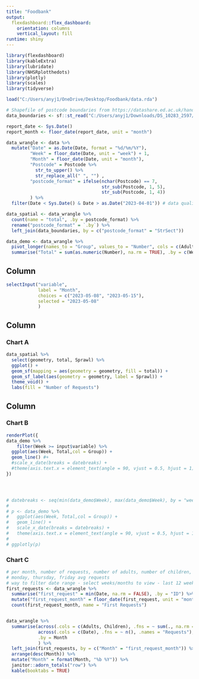 ```yaml
---
title: "Foodbank"
output: 
  flexdashboard::flex_dashboard:
    orientation: columns
    vertical_layout: fill
runtime: shiny
---
```


```r
library(flexdashboard) 
library(kableExtra)
library(lubridate)
library(NHSRplotthedots)
library(plotly)
library(scales) 
library(tidyverse) 
```

```r
load("C:/Users/anyj1/OneDrive/Desktop/Foodbank/data.rda")

# Shapefile of postcode boundaries from https://datashare.ed.ac.uk/handle/10283/2597
data_boundaries <- sf::st_read("C:/Users/anyj1/Downloads/DS_10283_2597/GB_Postcodes/GB_Postcodes/PostalSector.shp")
```

```r
report_date <- Sys.Date()
report_month <- floor_date(report_date, unit = "month")
```

```r
data_wrangle <- data %>%
  mutate("Date" = as.Date(Date, format = "%d/%m/%Y"),
         "Week" = floor_date(Date, unit = "week") + 1,
         "Month" = floor_date(Date, unit = "month"),
         "Postcode" = Postcode %>%
           str_to_upper() %>%
           str_replace_all(" ", "") ,
         "postcode_format" = ifelse(nchar(Postcode) == 7,
                                    str_sub(Postcode, 1, 5),
                                    str_sub(Postcode, 1, 4))
         ) %>%
  filter(Date < Sys.Date() & Date > as.Date("2023-04-01")) # data quality issues!

data_spatial <- data_wrangle %>%
  count(name = "total", .by = postcode_format) %>%
  rename("postcode_format" = `.by`) %>%
  left_join(data_boundaries, by = c("postcode_format" = "StrSect"))

data_demo <- data_wrangle %>%
  pivot_longer(names_to = "Group", values_to = "Number", cols = c(Adults, Children)) %>%
  summarise("Total" = sum(as.numeric(Number), na.rm = TRUE), .by = c(Week, Group))
```


Column {.sidebar data-width=200}
-----------------------------------------------------------------------

```r
selectInput("variable", 
            label = "Month",
            choices = c("2023-05-08", "2023-05-15"),
            selected = "2023-05-08"
            )
```

Column {data-width=500}
-----------------------------------------------------------------------

### Chart A
```r
data_spatial %>%
  select(geometry, total, Sprawl) %>%
  ggplot() +
  geom_sf(mapping = aes(geometry = geometry, fill = total)) +
  geom_sf_label(aes(geometry = geometry, label = Sprawl)) + 
  theme_void() +
  labs(fill = "Number of Requests")
```

Column {data-width=500}
-----------------------------------------------------------------------

### Chart B

```r
renderPlot({
data_demo %>%
    filter(Week >= input$variable) %>%
  ggplot(aes(Week, Total,col = Group)) +
  geom_line() #+
  #scale_x_date(breaks = datebreaks) +
  #theme(axis.text.x = element_text(angle = 90, vjust = 0.5, hjust = 1))
})




# datebreaks <- seq(min(data_demo$Week), max(data_demo$Week), by = "week")
# 
# p <- data_demo %>%
#   ggplot(aes(Week, Total,col = Group)) +
#   geom_line() + 
#   scale_x_date(breaks = datebreaks) +
#   theme(axis.text.x = element_text(angle = 90, vjust = 0.5, hjust = 1))
# 
# ggplotly(p)
```

### Chart C

```r
# per month, number of requests, number of adults, number of children, number new requesters
# monday, thursday, friday avg requests
# way to filter date range - select weeks/months to view - last 12 weeks / last 3 months, ...
first_requests <- data_wrangle %>%
  summarise("first_request" = min(Date, na.rm = FALSE), .by = "ID") %>%
  mutate("first_request_month" = floor_date(first_request, unit = "month")) %>%
  count(first_request_month, name = "First Requests")


data_wrangle %>%
  summarise(across(.cols = c(Adults, Children), .fns = ~ sum(., na.rm = TRUE)),
            across(.cols = c(Date), .fns = ~ n(), .names = "Requests"),
            .by = Month
            ) %>%
  left_join(first_requests, by = c("Month" = "first_request_month")) %>%
  arrange(desc(Month)) %>%
  mutate("Month" = format(Month, "%b %Y")) %>%
  janitor::adorn_totals("row") %>%
  kable(booktabs = TRUE) 
```

